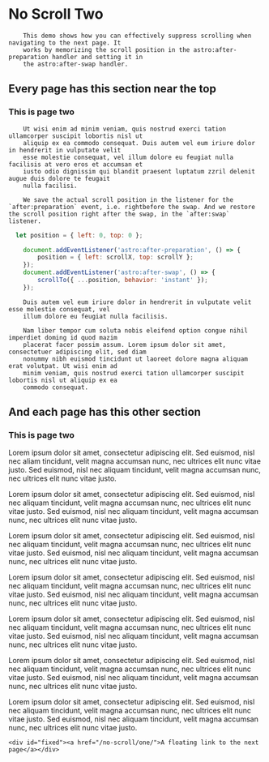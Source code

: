 # No Scroll Two

		This demo shows how you can effectively suppress scrolling when navigating to the next page. It
		works by memorizing the scroll position in the astro:after-preparation handler and setting it in
		the astro:after-swap handler.
## Every page has this section near the top

### This is page two

		Ut wisi enim ad minim veniam, quis nostrud exerci tation ullamcorper suscipit lobortis nisl ut
		aliquip ex ea commodo consequat. Duis autem vel eum iriure dolor in hendrerit in vulputate velit
		esse molestie consequat, vel illum dolore eu feugiat nulla facilisis at vero eros et accumsan et
		iusto odio dignissim qui blandit praesent luptatum zzril delenit augue duis dolore te feugait
		nulla facilisi.

		We save the actual scroll position in the listener for the `after:preparation` event, i.e. rightbefore the swap. And we restore the scroll position right after the swap, in the `after:swap` listener. 

```javascript title="no-scroll.js"
  let position = { left: 0, top: 0 };

	document.addEventListener('astro:after-preparation', () => {
		position = { left: scrollX, top: scrollY };
	});
	document.addEventListener('astro:after-swap', () => {
		scrollTo({ ...position, behavior: 'instant' });
	});
```

		Duis autem vel eum iriure dolor in hendrerit in vulputate velit esse molestie consequat, vel
		illum dolore eu feugiat nulla facilisis.

		Nam liber tempor cum soluta nobis eleifend option congue nihil imperdiet doming id quod mazim
		placerat facer possim assum. Lorem ipsum dolor sit amet, consectetuer adipiscing elit, sed diam
		nonummy nibh euismod tincidunt ut laoreet dolore magna aliquam erat volutpat. Ut wisi enim ad
		minim veniam, quis nostrud exerci tation ullamcorper suscipit lobortis nisl ut aliquip ex ea
		commodo consequat.


## And each page has this other section

### This is page two

Lorem ipsum dolor sit amet, consectetur adipiscing elit. Sed euismod, nisl nec aliam
tincidunt, velit magna accumsan nunc, nec ultrices elit nunc vitae justo. Sed euismod, nisl nec
aliquam tincidunt, velit magna accumsan nunc, nec ultrices elit nunc vitae justo.

Lorem ipsum dolor sit amet, consectetur adipiscing elit. Sed euismod, nisl nec aliquam
tincidunt, velit magna accumsan nunc, nec ultrices elit nunc vitae justo. Sed euismod, nisl nec
aliquam tincidunt, velit magna accumsan nunc, nec ultrices elit nunc vitae justo.

Lorem ipsum dolor sit amet, consectetur adipiscing elit. Sed euismod, nisl nec aliquam
tincidunt, velit magna accumsan nunc, nec ultrices elit nunc vitae justo. Sed euismod, nisl nec
aliquam tincidunt, velit magna accumsan nunc, nec ultrices elit nunc vitae justo.

Lorem ipsum dolor sit amet, consectetur adipiscing elit. Sed euismod, nisl nec aliquam
tincidunt, velit magna accumsan nunc, nec ultrices elit nunc vitae justo. Sed euismod, nisl nec
aliquam tincidunt, velit magna accumsan nunc, nec ultrices elit nunc vitae justo.

Lorem ipsum dolor sit amet, consectetur adipiscing elit. Sed euismod, nisl nec aliquam
tincidunt, velit magna accumsan nunc, nec ultrices elit nunc vitae justo. Sed euismod, nisl nec
aliquam tincidunt, velit magna accumsan nunc, nec ultrices elit nunc vitae justo.

Lorem ipsum dolor sit amet, consectetur adipiscing elit. Sed euismod, nisl nec aliquam
tincidunt, velit magna accumsan nunc, nec ultrices elit nunc vitae justo. Sed euismod, nisl nec
aliquam tincidunt, velit magna accumsan nunc, nec ultrices elit nunc vitae justo.

Lorem ipsum dolor sit amet, consectetur adipiscing elit. Sed euismod, nisl nec aliquam
tincidunt, velit magna accumsan nunc, nec ultrices elit nunc vitae justo. Sed euismod, nisl nec
aliquam tincidunt, velit magna accumsan nunc, nec ultrices elit nunc vitae justo.

	<div id="fixed"><a href="/no-scroll/one/">A floating link to the next page</a></div>
